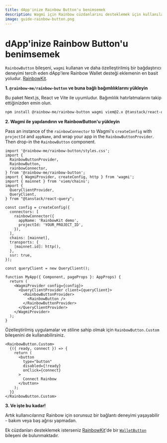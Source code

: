 ```yaml
---
title: dApp'inize Rainbow Button'u benimsemek
description: Wagmi için Rainbow cüzdanlarını desteklemek için kullanılacak tak ve çalıştır bir kütüphane
image: guide-rainbow-button.png
---
```


# dApp'inize Rainbow Button'u benimsemek

`RainbowButton` bileşeni, `wagmi` kullanan ve daha özelleştirilmiş bir bağdaştırıcı deneyimi tercih eden dApp'lere Rainbow Wallet desteği eklemenin en basit yoludur. [RainbowKit](https://www.rainbowkit.com/docs/installation).

**1. `@rainbow-me/rainbow-button` ve buna bağlı bağımlılıklarını yükleyin**

Bu paket Next.js, React ve Vite ile uyumludur. Bağımlılık hatırlatmalarını takip ettiğinizden emin olun.

```bash
npm install @rainbow-me/rainbow-button wagmi viem@2.x @tanstack/react-query
```

**2. Wagmi ile yapılandırın ve RainbowButton'u yükleyin**

Pass an instance of the `rainbowConnector` to Wagmi's `createConfig` with `projectId` and `appName`, and wrap your app in the `RainbowButtonProvider`. Then drop-in the `RainbowButton` component.

```tsx
import '@rainbow-me/rainbow-button/styles.css';
import {
  RainbowButtonProvider,
  RainbowButton,
  rainbowConnector,
} from '@rainbow-me/rainbow-button';
import { WagmiProvider, createConfig, http } from 'wagmi';
import { mainnet } from 'viem/chains';
import {
  QueryClientProvider,
  QueryClient,
} from "@tanstack/react-query";

const config = createConfig({
  connectors: [
    rainbowConnector({
      appName: 'RainbowKit demo',
      projectId: 'YOUR_PROJECT_ID',
    }),
  ],
  chains: [mainnet],
  transports: {
    [mainnet.id]: http(),
  },
  ssr: true,
});

const queryClient = new QueryClient();

function MyApp({ Component, pageProps }: AppProps) {
  return (
    <WagmiProvider config={config}>
      <QueryClientProvider client={queryClient}>
        <RainbowButtonProvider>
          <RainbowButton />
        </RainbowButtonProvider>
      </QueryClientProvider>
    </WagmiProvider>
  );
}
```

Özelleştirilmiş uygulamalar ve stiline sahip olmak için `RainbowButton.Custom` bileşenini de kullanabilirsiniz.

```tsx
<RainbowButton.Custom>
  {({ ready, connect }) => {
    return (
      <button
        type="button"
        disabled={!ready}
        onClick={connect}
      >
        Connect Rainbow
      </button>
    );
  }}
</RainbowButton.Custom>
```

**3. Ve işte bu kadar!**

Artık kullanıcılarınız Rainbow için sorunsuz bir bağlantı deneyimi yaşayabilir - bakım veya baş ağrısı yapmadan.

Ek cüzdanları desteklemek isterseniz [RainbowKit](https://www.rainbowkit.com/docs/installation)'de bir [`WalletButton`](https://www.rainbowkit.com/docs/wallet-button) bileşeni de bulunmaktadır.

